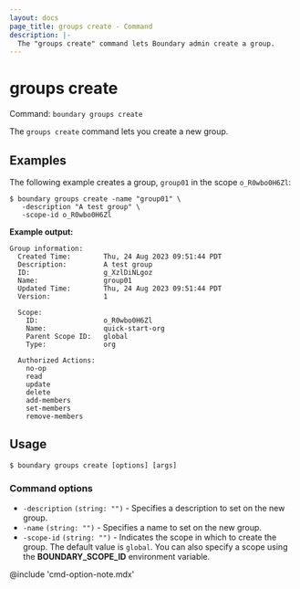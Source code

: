 ```yaml
---
layout: docs
page_title: groups create - Command
description: |-
  The "groups create" command lets Boundary admin create a group.
---
```


# groups create

Command: `boundary groups create`

The `groups create` command lets you create a new group.

## Examples

The following example creates a group, `group01` in the scope `o_R0wbo0H6Zl`:

```shell-session
$ boundary groups create -name "group01" \
   -description "A test group" \
   -scope-id o_R0wbo0H6Zl
```

**Example output:**

<CodeBlockConfig hideClipboard>

```plaintext
Group information:
  Created Time:        Thu, 24 Aug 2023 09:51:44 PDT
  Description:         A test group
  ID:                  g_XzlDiNLgoz
  Name:                group01
  Updated Time:        Thu, 24 Aug 2023 09:51:44 PDT
  Version:             1

  Scope:
    ID:                o_R0wbo0H6Zl
    Name:              quick-start-org
    Parent Scope ID:   global
    Type:              org

  Authorized Actions:
    no-op
    read
    update
    delete
    add-members
    set-members
    remove-members
```

</CodeBlockConfig>


## Usage

<CodeBlockConfig hideClipboard>

```shell-session
$ boundary groups create [options] [args]
```

</CodeBlockConfig>


### Command options

- `-description` `(string: "")` - Specifies a description to set on the new group.
- `-name` `(string: "")` - Specifies a name to set on the new group.
- `-scope-id` `(string: "")` - Indicates the scope in which to create the group.
The default value is `global`.
You can also specify a scope using the **BOUNDARY_SCOPE_ID** environment variable.

@include 'cmd-option-note.mdx'